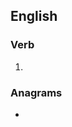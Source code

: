 ==English==

===Verb===
{{head|en|verb form}}

# {{en-third-person singular of|omit}}

===Anagrams===
* {{anagrams|en|Moist|moist}}